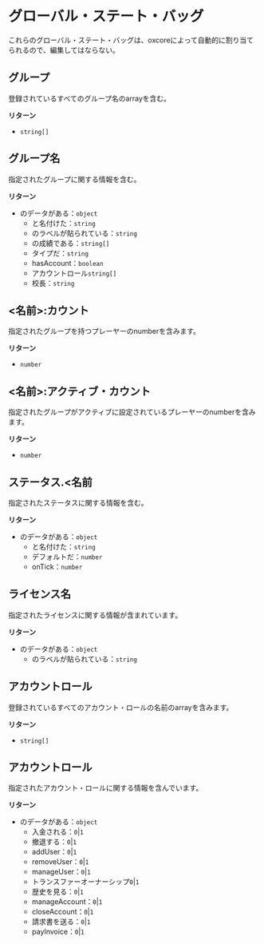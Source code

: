
# グローバル・ステート・バッグ

<Callout type="warning">
  これらのグローバル・ステート・バッグは、oxcoreによって自動的に割り当てられるので、編集してはならない。
</Callout>

## グループ

登録されているすべてのグループ名のarrayを含む。

**リターン**

- `string[]`

## グループ名

指定されたグループに関する情報を含む。

**リターン**

- のデータがある：`object`
  - と名付けた：`string`
  - のラベルが貼られている：`string`
  - の成績である：`string[]`
  - タイプだ：`string`
  - hasAccount：`boolean`
  - アカウントロール`string[]`
  - 校長：`string`

## \<名前>:カウント

指定されたグループを持つプレーヤーのnumberを含みます。

**リターン**

- `number`

## \<名前>:アクティブ・カウント

指定されたグループがアクティブに設定されているプレーヤーのnumberを含みます。

**リターン**

- `number`

## ステータス.\<名前

指定されたステータスに関する情報を含む。

**リターン**

- のデータがある：`object`
  - と名付けた：`string`
  - デフォルトだ：`number`
  - onTick：`number`

## ライセンス名

指定されたライセンスに関する情報が含まれています。

**リターン**

- のデータがある：`object`
  - のラベルが貼られている：`string`

## アカウントロール

登録されているすべてのアカウント・ロールの名前のarrayを含みます。

**リターン**

- `string[]`

## アカウントロール

指定されたアカウント・ロールに関する情報を含んでいます。

**リターン**

- のデータがある：`object`
  - 入金される：`0`|`1`
  - 撤退する：`0`|`1`
  - addUser：`0`|`1`
  - removeUser：`0`|`1`
  - manageUser：`0`|`1`
  - トランスファーオーナーシップ`0`|`1`
  - 歴史を見る：`0`|`1`
  - manageAccount：`0`|`1`
  - closeAccount：`0`|`1`
  - 請求書を送る：`0`|`1`
  - payInvoice：`0`|`1`
